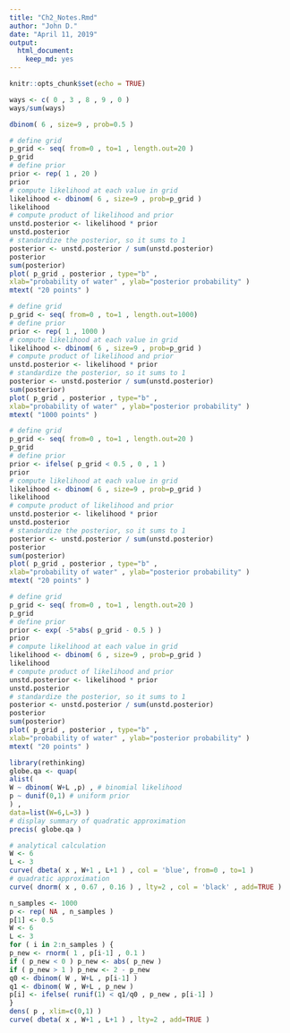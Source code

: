 ```yaml
---
title: "Ch2_Notes.Rmd"
author: "John D."
date: "April 11, 2019"
output: 
  html_document: 
    keep_md: yes
---
```


```r
knitr::opts_chunk$set(echo = TRUE)
```

```r
ways <- c( 0 , 3 , 8 , 9 , 0 )
ways/sum(ways)
```

```r
dbinom( 6 , size=9 , prob=0.5 )
```

```r
# define grid
p_grid <- seq( from=0 , to=1 , length.out=20 )
p_grid
# define prior
prior <- rep( 1 , 20 )
prior
# compute likelihood at each value in grid
likelihood <- dbinom( 6 , size=9 , prob=p_grid )
likelihood
# compute product of likelihood and prior
unstd.posterior <- likelihood * prior
unstd.posterior
# standardize the posterior, so it sums to 1
posterior <- unstd.posterior / sum(unstd.posterior)
posterior
sum(posterior)
plot( p_grid , posterior , type="b" ,
xlab="probability of water" , ylab="posterior probability" )
mtext( "20 points" )
```

```r
# define grid
p_grid <- seq( from=0 , to=1 , length.out=1000)
# define prior
prior <- rep( 1 , 1000 )
# compute likelihood at each value in grid
likelihood <- dbinom( 6 , size=9 , prob=p_grid )
# compute product of likelihood and prior
unstd.posterior <- likelihood * prior
# standardize the posterior, so it sums to 1
posterior <- unstd.posterior / sum(unstd.posterior)
sum(posterior)
plot( p_grid , posterior , type="b" ,
xlab="probability of water" , ylab="posterior probability" )
mtext( "1000 points" )
```

```r
# define grid
p_grid <- seq( from=0 , to=1 , length.out=20 )
p_grid
# define prior
prior <- ifelse( p_grid < 0.5 , 0 , 1 )
prior
# compute likelihood at each value in grid
likelihood <- dbinom( 6 , size=9 , prob=p_grid )
likelihood
# compute product of likelihood and prior
unstd.posterior <- likelihood * prior
unstd.posterior
# standardize the posterior, so it sums to 1
posterior <- unstd.posterior / sum(unstd.posterior)
posterior
sum(posterior)
plot( p_grid , posterior , type="b" ,
xlab="probability of water" , ylab="posterior probability" )
mtext( "20 points" )
```

```r
# define grid
p_grid <- seq( from=0 , to=1 , length.out=20 )
p_grid
# define prior
prior <- exp( -5*abs( p_grid - 0.5 ) )
prior
# compute likelihood at each value in grid
likelihood <- dbinom( 6 , size=9 , prob=p_grid )
likelihood
# compute product of likelihood and prior
unstd.posterior <- likelihood * prior
unstd.posterior
# standardize the posterior, so it sums to 1
posterior <- unstd.posterior / sum(unstd.posterior)
posterior
sum(posterior)
plot( p_grid , posterior , type="b" ,
xlab="probability of water" , ylab="posterior probability" )
mtext( "20 points" )
```
```r
library(rethinking)
globe.qa <- quap(
alist(
W ~ dbinom( W+L ,p) , # binomial likelihood
p ~ dunif(0,1) # uniform prior
) ,
data=list(W=6,L=3) )
# display summary of quadratic approximation
precis( globe.qa )
```

```r
# analytical calculation
W <- 6
L <- 3
curve( dbeta( x , W+1 , L+1 ) , col = 'blue', from=0 , to=1 )
# quadratic approximation
curve( dnorm( x , 0.67 , 0.16 ) , lty=2 , col = 'black' , add=TRUE )
```

```r
n_samples <- 1000
p <- rep( NA , n_samples )
p[1] <- 0.5
W <- 6
L <- 3
for ( i in 2:n_samples ) {
p_new <- rnorm( 1 , p[i-1] , 0.1 )
if ( p_new < 0 ) p_new <- abs( p_new )
if ( p_new > 1 ) p_new <- 2 - p_new
q0 <- dbinom( W , W+L , p[i-1] )
q1 <- dbinom( W , W+L , p_new )
p[i] <- ifelse( runif(1) < q1/q0 , p_new , p[i-1] )
}
dens( p , xlim=c(0,1) )
curve( dbeta( x , W+1 , L+1 ) , lty=2 , add=TRUE )
```

